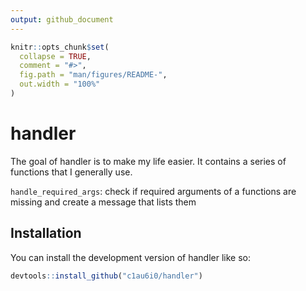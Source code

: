 ```yaml
---
output: github_document
---
```


<!-- README.md is generated from README.Rmd. Please edit that file -->

```r
knitr::opts_chunk$set(
  collapse = TRUE,
  comment = "#>",
  fig.path = "man/figures/README-",
  out.width = "100%"
)
```

# handler

<!-- badges: start -->
<!-- badges: end -->

The goal of handler is to make my life easier. It contains a series of functions that I generally use. 


`handle_required_args`: check if required arguments of a functions are missing and create a message that lists them


## Installation

You can install the development version of handler like so:

``` r
devtools::install_github("c1au6i0/handler")
```
